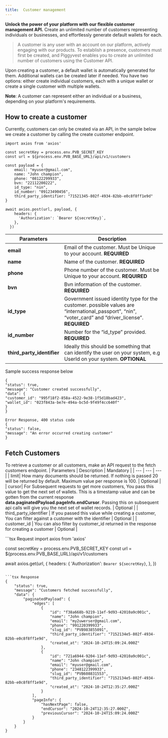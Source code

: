 ```yaml
---
title:  Customer management
---
```

**Unlock the power of your platform with our flexible customer management API.** Create an unlimited number of customers representing individuals or businesses, and effortlessly generate default wallets for each.

> A customer is any user with an account on our platform, actively engaging with our products. To establish a presence, customers must first be created, and Piggyvest enables you to create an unlimited number of customers using the Customer API.
> 

Upon creating a customer, a default wallet is automatically generated for them. Additional wallets can be created later if needed. You have two options: either create individual customers, each with a unique wallet or create a single customer with multiple wallets.

**Note**: A customer can represent either an individual or a business, depending on your platform's requirements.

## How to create a customer

Currently, customers can only be created via an API, in the sample below we create a customer by calling the create customer endpoint.

```tsx
import axios from 'axios'

const secretKey = process.env.PVB_SECRET_KEY
const url = ${process.env.PVB_BASE_URL}/api/v1/customers

const payload = {
    email: "myuser@gmail.com",
    name: "John champion",
    phone: "08122299933",
    bvn: "22112200222",
    id_type: "nin",
    id_number: "09123490456",
    third_party_identifier: "71521345-802f-4934-82bb-e0c8f8ff1e9d"
}

await axios.post(url, payload, {
    headers: {
      'Authorization': `Bearer ${secretKey}`,
    },
  })
```

| Parameters  | Description |
| --- | --- |
| **email** | Email of the customer. Must be Unique to your account. **REQUIRED** |
| **name** | Name of the customer. **REQUIRED** |
| **phone** | Phone number of the customer. Must be Unique to your account. **REQUIRED** |
| **bvn** | Bvn information of the customer. **REQUIRED**  |
| **id_type** | Government issued identity type for the customer. possible values are “international_passport”, “nin”, “voter_card” and “driver_license”. **REQUIRED**  |
| **id_number** | Number for the “id_type” provided. **REQUIRED** |
| **third_party_identifier** | Ideally this should be something that can identify the user on your system, e.g UserId on your system. **OPTIONAL** |

Sample success response below

```tsx
{
"status": true,
"message": "Customer created successfully",
"data": {
"customer_id": "995f18f2-858a-4522-9e38-1f5d18bad423",
"wallet_id": "023f843a-be7e-494a-bc5d-9f49f4cc640f"
}
}

Error Response, 400 status code
{
"status": false,
"message": "An error occurred creating customer"
}
```


## Fetch Customers

To retrieve a customer or all customers, make an API request to the fetch customers endpoint. 
| Parameters  | Description | Mandatory |
| --- | --- | --- |
| limit| How many documents should be returned. If nothing is passed 20 will be returned by default. Maximum value per response is 100.  | Optional |
| cursor| For Subsequent requests to get more customers, You pass this value to get the next set of wallets. This is a timestamp value and can be gotten from the current response **data.paginatedPayload.pageInfo.endCursor**. Passing this on subsequent api calls will give you the next set of wallet records. | Optional |
| third_party_identifier | If you passed this value while creating a customer, You can filter against a customer with the identifier | Optional |
| customer_id |  You can also filter by customer_id returned in the response for creating a customer | Optional |


<CodeGroup>
```tsx Request
import axios from 'axios'

const secretKey = process.env.PVB_SECRET_KEY
const url = ${process.env.PVB_BASE_URL}/api/v1/customers

await axios.get(url, {
    headers: {
      'Authorization': `Bearer ${secretKey}`,
    },
  })
```

```tsx Response
{
    "status": true,
    "message": "Customers fetched successfully",
    "data": {
        "paginatedPayload": {
            "edges": [
                {
                    "id": "f38a668b-9219-11ef-9d93-42010a9c001c",
                    "name": "John champion",
                    "email": "my2uwerser@gmail.com",
                    "phone": "991220399933",
                    "slug_id": "PVB983855091",
                    "third_party_identifier": "7152134e5-802f-4934-82bb-e0c8f8ff1e9d",
                    "created_at": "2024-10-24T15:09:24.000Z"
                },
                {
                    "id": "721a6944-9204-11ef-9d93-42010a9c001c",
                    "name": "John champion",
                    "email": "myuser@gmail.com",
                    "phone": "2348122399933",
                    "slug_id": "PVB608831553",
                    "third_party_identifier": "7152134e5-802f-4934-82bb-e0c8f8ff1e9d",
                    "created_at": "2024-10-24T12:35:27.000Z"
                }
            ],
            "pageInfo": {
                "hasNextPage": false,
                "endCursor": "2024-10-24T12:35:27.000Z",
                "previousCursor": "2024-10-24T15:09:24.000Z"
            }
        }
    }
}
```
</CodeGroup>


